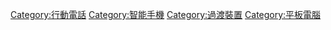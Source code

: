{{commonscat|Phablets}}
{{Cat main|平板手机}}

[[Category:行動電話|Category:行動電話]]
[[Category:智能手機|Category:智能手機]]
[[Category:過渡裝置|Category:過渡裝置]]
[[Category:平板電腦|Category:平板電腦]]